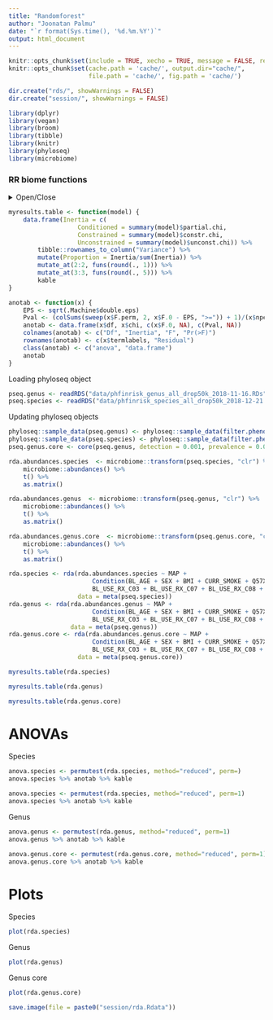```yaml
---
title: "Randomforest"
author: "Joonatan Palmu"
date: "`r format(Sys.time(), '%d.%m.%Y')`"
output: html_document
---
```

	
```r
knitr::opts_chunk$set(include = TRUE, xecho = TRUE, message = FALSE, results='asis', cache=FALSE, warning=FALSE)
knitr::opts_chunk$set(cache.path = 'cache/', output.dir="cache/",
                      file.path = 'cache/', fig.path = 'cache/')

dir.create("rds/", showWarnings = FALSE)
dir.create("session/", showWarnings = FALSE)
```

```r
library(dplyr)
library(vegan)
library(broom)
library(tibble)
library(knitr)
library(phyloseq)
library(microbiome)
```

### RR biome functions

<details>
  <summary>Open/Close</summary>
  
```r
source("articletwo-rrbiome.R")
```

</details>


```r
myresults.table <- function(model) {
    data.frame(Inertia = c(
                   Conditioned = summary(model)$partial.chi,
                   Constrained = summary(model)$constr.chi,
                   Unconstrained = summary(model)$unconst.chi)) %>%
        tibble::rownames_to_column("Variance") %>%
        mutate(Proportion = Inertia/sum(Inertia)) %>%
        mutate_at(2:2, funs(round(., 1))) %>%
        mutate_at(3:3, funs(round(., 5))) %>%
        kable
}

anotab <- function(x) {
    EPS <- sqrt(.Machine$double.eps)
    Pval <- (colSums(sweep(x$F.perm, 2, x$F.0 - EPS, ">=")) + 1)/(x$nperm + 1)
    anotab <- data.frame(x$df, x$chi, c(x$F.0, NA), c(Pval, NA))
    colnames(anotab) <- c("Df", "Inertia", "F", "Pr(>F)")
    rownames(anotab) <- c(x$termlabels, "Residual")
    class(anotab) <- c("anova", "data.frame")
    anotab 
}
```

Loading phyloseq object

```r
pseq.genus <- readRDS("data/phfinrisk_genus_all_drop50k_2018-11-16.RDs")
pseq.species <- readRDS("data/phfinrisk_species_all_drop50k_2018-12-21.RDs")
```

Updating phyloseq objects

```r
phyloseq::sample_data(pseq.genus) <- phyloseq::sample_data(filter.phenotype.data(pseq.genus))
phyloseq::sample_data(pseq.species) <- phyloseq::sample_data(filter.phenotype.data(pseq.species))
pseq.genus.core <- core(pseq.genus, detection = 0.001, prevalence = 0.01)
```


```r
rda.abundances.species  <- microbiome::transform(pseq.species, "clr") %>%
    microbiome::abundances() %>%
    t() %>%
    as.matrix()

rda.abundances.genus  <- microbiome::transform(pseq.genus, "clr") %>%
    microbiome::abundances() %>%
    t() %>%
    as.matrix()

rda.abundances.genus.core  <- microbiome::transform(pseq.genus.core, "clr") %>%
    microbiome::abundances() %>%
    t() %>%
    as.matrix()
```

```r
rda.species <- rda(rda.abundances.species ~ MAP +
                       Condition(BL_AGE + SEX + BMI + CURR_SMOKE + Q57X + DIAB +
                       BL_USE_RX_C03 + BL_USE_RX_C07 + BL_USE_RX_C08 + BL_USE_RX_C09),
                   data = meta(pseq.species))
rda.genus <- rda(rda.abundances.genus ~ MAP +
                       Condition(BL_AGE + SEX + BMI + CURR_SMOKE + Q57X + DIAB +
                       BL_USE_RX_C03 + BL_USE_RX_C07 + BL_USE_RX_C08 + BL_USE_RX_C09),
                 data = meta(pseq.genus))
rda.genus.core <- rda(rda.abundances.genus.core ~ MAP +
                       Condition(BL_AGE + SEX + BMI + CURR_SMOKE + Q57X + DIAB +
                       BL_USE_RX_C03 + BL_USE_RX_C07 + BL_USE_RX_C08 + BL_USE_RX_C09),
                   data = meta(pseq.genus.core))

```

```r
myresults.table(rda.species)
```

```r
myresults.table(rda.genus)
```

```r
myresults.table(rda.genus.core)
```

# ANOVAs

Species

```r
anova.species <- permutest(rda.species, method="reduced", perm=)
anova.species %>% anotab %>% kable
```

```r
anova.species <- permutest(rda.species, method="reduced", perm=1)
anova.species %>% anotab %>% kable
```

Genus

```r
anova.genus <- permutest(rda.genus, method="reduced", perm=1)
anova.genus %>% anotab %>% kable
```

```r
anova.genus.core <- permutest(rda.genus.core, method="reduced", perm=1)
anova.genus.core %>% anotab %>% kable
```

# Plots

Species

```r
plot(rda.species)
```

Genus

```r
plot(rda.genus)
```

Genus core

```r
plot(rda.genus.core)
```

```r
save.image(file = paste0("session/rda.Rdata"))
```
